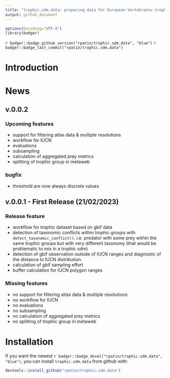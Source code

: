 ```yaml
---
title: "trophic.sdm.data: preparing data for European Vertebrates trophic SDM"
output: github_document
---
```



```r
options(Encoding="UTF-8")
library(badger)
```


<!-- `r badger::badge_cran_release("segclust2d", "orange")` -->
<!-- `r badger::badge_cran_download("segclust2d", "grand-total", "yellow")` -->
`r badger::badge_github_version("rpatin/trophic.sdm.data", "blue")`
`r badger::badge_last_commit("rpatin/trophic.sdm.data")`

# Introduction


# News 

## v.0.0.2

### Upcoming features
- support for filtering atlas data & multiple resolutions
- workflow for IUCN
- evaluations
- subsampling
- calculation of aggregated prey metrics
- splitting of trophic group in metaweb

### bugfix
- threshold are now always discrete values


## v.0.0.1 - First Release (21/02/2023)

### Release feature
- workflow for trophic dataset based on gbif data
- detection of taxonomic conflicts within trophic groups with `detect_taxonomic_conflict()`. i.e. predator with some prey within the same 
trophic groups but with very different taxonomy (that would be problematic to mix 
in a trophic sdm)
- detection of gbif observation outside of IUCN ranges and diagnostic of the distance 
to IUCN distribution.
- calculation of gbif sampling effort
- buffer calculation for IUCN polygon ranges

### Missing features
- no support for filtering atlas data & multiple resolutions
- no workflow for IUCN
- no evaluations
- no subsampling
- no calculation of aggregated prey metrics
- no splitting of trophic group in metaweb


# Installation

If you want the newest `r badger::badge_devel("rpatin/trophic.sdm.data", "blue")`, you
can install `trophic.sdm.data` from github  with:

```r
devtools::install_github("rpatin/trophic.sdm.data")
```

